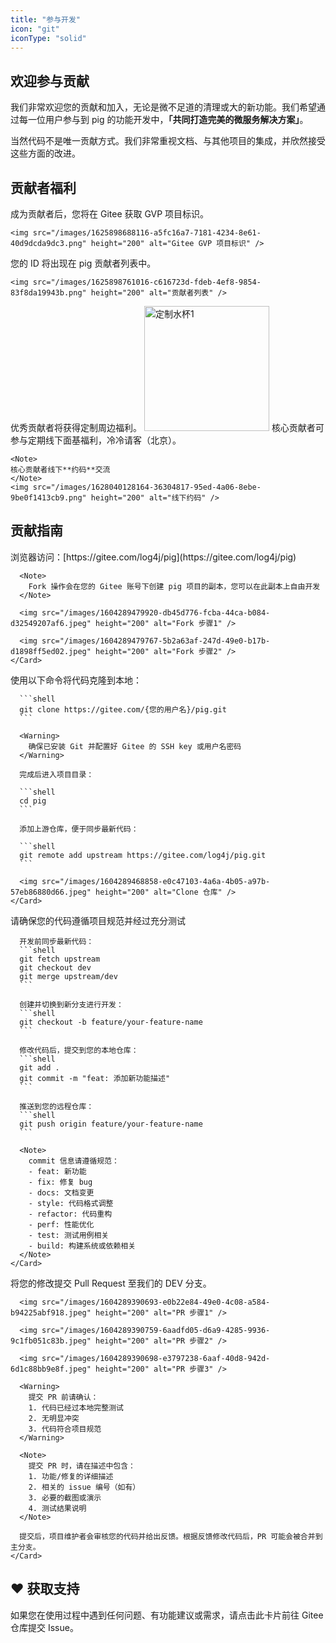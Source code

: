 ```yaml
---
title: "参与开发"
icon: "git"
iconType: "solid"
---
```


## 欢迎参与贡献

我们非常欢迎您的贡献和加入，无论是微不足道的清理或大的新功能。我们希望通过每一位用户参与到 pig 的功能开发中，**「共同打造完美的微服务解决方案」**。  

当然代码不是唯一贡献方式。我们非常重视文档、与其他项目的集成，并欣然接受这些方面的改进。

## 贡献者福利

<CardGroup cols={2}>
  <Card title="Gitee GVP 项目标识" icon="award">
    成为贡献者后，您将在 Gitee 获取 GVP 项目标识。
    
    <img src="/images/1625898688116-a5fc16a7-7181-4234-8e61-40d9dcda9dc3.png" height="200" alt="Gitee GVP 项目标识" />
  </Card>
  
  <Card title="贡献者名单" icon="users">
    您的 ID 将出现在 pig 贡献者列表中。
    
    <img src="/images/1625898761016-c616723d-fdeb-4ef8-9854-83f8da19943b.png" height="200" alt="贡献者列表" />
  </Card>
  
  <Card title="定制周边福利" icon="gift">
    优秀贡献者将获得定制周边福利。
    <img src="/images/1627972504246-8b82f0f4-43aa-42cd-9789-9db29acb8d8b.png" height="200" alt="定制水杯1" />
  </Card>
  
  <Card title="线下交流活动" icon="handshake">
    核心贡献者可参与定期线下面基福利，冷冷请客（北京）。
    
    <Note>
    核心贡献者线下**约码**交流
    </Note>
    <img src="/images/1628040128164-36304817-95ed-4a06-8ebe-9be0f1413cb9.png" height="200" alt="线下约码" />
  </Card>
</CardGroup>

## 贡献指南

<Tabs>
  <Tab title="1. Fork 仓库">
    <Card title="第一步：Fork 代码仓库" icon="code-branch">
      浏览器访问：[https://gitee.com/log4j/pig](https://gitee.com/log4j/pig)
      
      <Note>
        Fork 操作会在您的 Gitee 账号下创建 pig 项目的副本，您可以在此副本上自由开发
      </Note>
      
      <img src="/images/1604289479920-db45d776-fcba-44ca-b084-d32549207af6.jpeg" height="200" alt="Fork 步骤1" />
      
      <img src="/images/1604289479767-5b2a63af-247d-49e0-b17b-d1898ff5ed02.jpeg" height="200" alt="Fork 步骤2" />
    </Card>
  </Tab>
  
  <Tab title="2. Clone 代码">
    <Card title="第二步：Clone 本地仓库" icon="download">
      使用以下命令将代码克隆到本地：
      
      ```shell
      git clone https://gitee.com/{您的用户名}/pig.git
      ```
      
      <Warning>
        确保已安装 Git 并配置好 Gitee 的 SSH key 或用户名密码
      </Warning>
      
      完成后进入项目目录：
      
      ```shell
      cd pig
      ```
      
      添加上游仓库，便于同步最新代码：
      
      ```shell
      git remote add upstream https://gitee.com/log4j/pig.git
      ```
      
      <img src="/images/1604289468858-e0c47103-4a6a-4b05-a97b-57eb86880d66.jpeg" height="200" alt="Clone 仓库" />
    </Card>
  </Tab>
  
  <Tab title="3. 开发提交">
    <Card title="第三步：修改并提交代码" icon="code">
      <Warning>
        请确保您的代码遵循项目规范并经过充分测试
      </Warning>
      
      开发前同步最新代码：
      ```shell
      git fetch upstream
      git checkout dev
      git merge upstream/dev
      ```
      
      创建并切换到新分支进行开发：
      ```shell
      git checkout -b feature/your-feature-name
      ```
      
      修改代码后，提交到您的本地仓库：
      ```shell
      git add .
      git commit -m "feat: 添加新功能描述"
      ```
      
      推送到您的远程仓库：
      ```shell
      git push origin feature/your-feature-name
      ```
      
      <Note>
        commit 信息请遵循规范：
        - feat: 新功能
        - fix: 修复 bug
        - docs: 文档变更
        - style: 代码格式调整
        - refactor: 代码重构
        - perf: 性能优化
        - test: 测试用例相关
        - build: 构建系统或依赖相关
      </Note>
    </Card>
  </Tab>
  
  <Tab title="4. Pull Request">
    <Card title="第四步：提交 Pull Request" icon="code-pull-request">
      将您的修改提交 Pull Request 至我们的 DEV 分支。
      
      <img src="/images/1604289390693-e0b22e84-49e0-4c08-a584-b94225abf918.jpeg" height="200" alt="PR 步骤1" />
      
      <img src="/images/1604289390759-6aadfd05-d6a9-4285-9936-9c1fb051c83b.jpeg" height="200" alt="PR 步骤2" />
      
      <img src="/images/1604289390698-e3797238-6aaf-40d8-942d-6d1c88bb9e8f.jpeg" height="200" alt="PR 步骤3" />
      
      <Warning>
        提交 PR 前请确认：
        1. 代码已经过本地完整测试
        2. 无明显冲突
        3. 代码符合项目规范
      </Warning>
      
      <Note>
        提交 PR 时，请在描述中包含：
        1. 功能/修复的详细描述
        2. 相关的 issue 编号（如有）
        3. 必要的截图或演示
        4. 测试结果说明
      </Note>
      
      提交后，项目维护者会审核您的代码并给出反馈。根据反馈修改代码后，PR 可能会被合并到主分支。
    </Card>
  </Tab>
</Tabs>

## ♥️ 获取支持
<Card title="遇到问题？" horizontal icon="link" href="https://gitee.com/log4j/pig/issues">
  如果您在使用过程中遇到任何问题、有功能建议或需求，请点击此卡片前往 Gitee 仓库提交 Issue。
</Card>

